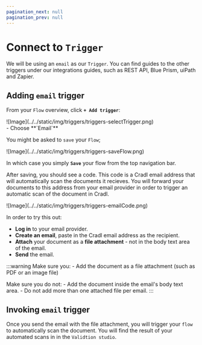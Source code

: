 ```yaml
---
pagination_next: null
pagination_prev: null
---
```

# Connect to `Trigger`
We will be using an `email` as our `Trigger`. You can find guides to the other triggers under our integrations guides, such as REST API, Blue Prism, uiPath and Zapier. 

## Adding `email` trigger
From your `Flow` overview, click <span className="utils-admonition-success">**`+ Add trigger`**</span>:

<div class="image-backdrop utils-mb-10">
<p class="image-backdrop-caption text-sm"></p>
![Image](../../static/img/triggers/triggers-selectTrigger.png)
</div>
- Choose <span className="utils-admonition-success">**`Email`**</span>

You might be asked to `save` your `Flow`; 
<div class="image-backdrop utils-mb-10">
<p class="image-backdrop-caption text-sm"></p>
![Image](../../static/img/triggers/triggers-saveFlow.png)
</div>

In which case you simply <span className="utils-admonition-success">**`Save`**</span> your flow from the top navigation bar.

After saving, you should see a code. This code is a Cradl email address that will automatically scan the documents it recieves. You will forward your documents to this address from your email provider in order to trigger an automatic scan of the document in Cradl.

<div class="image-backdrop utils-mb-10">
<p class="image-backdrop-caption text-sm"></p>
![Image](../../static/img/triggers/triggers-emailCode.png)
</div>

In order to try this out: 
 - **Log in** to your email provider.
 - **Create an email**, paste in the Cradl email address as the recipient.
 - **Attach** your document as a **file attachment** - not in the body text area of the email.
 - **Send** the email. 

 :::warning
 Make sure you:
    -  Add the document as a file attachment (such as PDF or an image file)

Make sure you do not:
    - Add the document inside the email's body text area.
    - Do not add more than one attached file per email. 
 :::

## Invoking `email` trigger
Once you send the email with the file attachment, you will trigger your `flow` to automatically scan the document. You will find the result of your automated scans in in the `Validtion studio`.